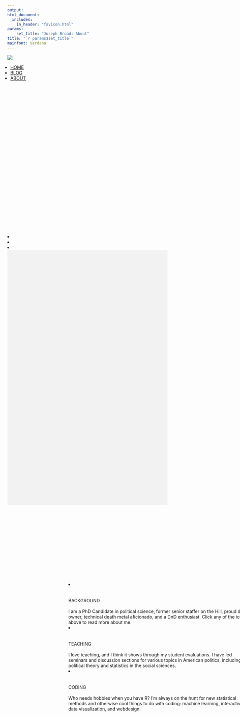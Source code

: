 ```yaml
---
output: 
html_document:
  includes:
    in_header: "favicon.html" 
params: 
    set_title: "Joseph Broad: About"
title: "`r params$set_title`"
mainfont: Verdana
---
```

<!-- Setup & Style -->
<link rel="stylesheet" href="style.css" type="text/css">
<link rel="shortcut icon" href="https://www.dropbox.com/s/8nglbmcubk7bl7y/favicon.png?dl=0">
<link rel="icon" href="https://www.dropbox.com/s/8nglbmcubk7bl7y/favicon.png?dl=0">
<!-- Load an icon library -->
<link rel="stylesheet" href="https://cdnjs.cloudflare.com/ajax/libs/font-awesome/5.10.2/css/all.min.css">
<script>
$(window).scroll(function() {
    if ( $(window).scrollTop() >= 100 ) {
        $('.logo').css('opacity', '0');
        $('.logo').css('transition', '.3s');
        $('.topnav, .footer').css('height', '8vh');
        $('.topnav, .footer').css('transition-timing-function', 'ease');
        $('.topnav, .footer, .sidebar').css('transition-duration', '.4s');
        $('.topnav, .footer, .sidebar').css('transition-delay', '.1s');
        $('hr').css('top', '5%');
        $('hr').css('transition', '.4s');
        $('.sidebar').css('right', '0');
    } else {
        $('.logo, .topnav, .footer, hr, .sidebar').attr('style', '');

    }
});
</script>
<!-- header -->
<div class="topnav">
<div class="landing">
  <a href="index.html"><img class="logo" style="object-fit: cover;" src="images/NSU_logorgb.jpg"></a></div>
<ul style="margin-left: -1.5vw">
  <li><a href="index.html"><h7>HOME</h7></a></li>
  <li><a href="blog.html"><h7>BLOG</h7></a></li>
  <li><a href="about.html"><h7 class="active">ABOUT</h7></a></li>
</ul>
</div>
<!-- About -->
<div class="sidebar">
<div class="srow" style="margin-top: 12vh">
<a href="#background_anchor"><li><i class="fas fa-lg fa-id-card" id="smcircle" style="opacity: 1"></i></li></a></div>
<div class="srow">
<a href="#teaching_anchor"><li><i class="fas fa-lg fa-hands-helping" id="smcircle"></i></li></a></div>
<div class="srow">
<a href="#coding_anchor"><li><i class="fas fa-lg fa-laptop-code" id="smcircle"></i></li></a></div>
</div>

<div class="wideboi" style="height: 20vh; background-color: #f2f2f2;"></div>
<div class="wideboi" style="width: 60vw; margin-left: 20vw; margin-top: 6vh; border: 1px none red; background-color: none;">

<div class="column" style="border: 2px none blue;">
<a href="#background_anchor"><li><i id="circle" class="fas fa-5x fa-id-card"></i></li></a>
<div class="row">
<h8><br><br>BACKGROUND</h8><br><br>
<p8>I am a PhD Candidate in political science, former senior staffer on the Hill, proud dog owner, technical death metal aficionado, and a DnD enthusiast. Click any of the icons above to read more about me.</p8></div>
</div>

<div class="column" style="border: 2px none blue;">
<a href="#teaching_anchor"><li><i class="fas fa-5x fa-hands-helping" id="circle"></i></li></a>
<div class="row">
<h8><br><br>TEACHING</h8><br><br>
<p8>I love teaching, and I think it shows through my student evaluations. I have led seminars and discussion sections for various topics in American politics, including political theory and statistics in the social sciences.</p8></div>
</div>

<div class="column" style="border: 2px none blue;">
<a href="#coding_anchor"><li><i class="fas fa-5x fa-laptop-code" id="circle"></i></li></a>
<div class="row">
<h8><br><br>CODING</h8><br><br>
<p8>Who needs hobbies when you have R? I'm always on the hunt for new statistical methods and otherwise cool things to do with coding: machine learning, interactive data visualization, and webdesign.</p8></div>
</div>
</div></div>
<div class="section" style="height: 100vh"></div>

<!-- Background -->
<a id="background_anchor"><div class="section" style="background-color: #f2f2f2; margin-bottom: 10vh;"></a>
<div class="section" style="width: 60vw; margin: -10vh 0 -10vh 20vw; border: 1px solid #A3350D; background-color: none; text-align: center;">
<div class="section" style="height: 18vh;"></div>
<div class="section">
<img
    id="circle"
    style="object-fit: cover; width: 33vh; padding: 1px; background-color: white; border: 3vh solid #A3350D"
    src="images/cover.jpg"></div>
<div class="section">
<h8 style="padding-bottom: 2.3vh; border-bottom: 5px solid #A3350D;"> <br><br>BACKGROUND</h8><br><br><br><br></div>
<div class="section">
<div class="desc" style="margin-top: 2.3vh;">
<p7>I am a PhD candidate in the UC Davis political science graduate program. My research interests include politics of resource allotment, the role and influence of interest groups in policy outcomes, rhetoric and public opinion. When I'm not researching American Politics, I'm most likely studying statistics, political theory, or reading science fiction (Frank Herbert's Dune series at the moment).<br><br>
Prior to graduate school, I was a senior staff member for Senator Harry Reid's Washington DC office. You may be wondering, "Who would give up a career in DC politics to go back to school?" Truth be told, owning a dog in DC is extremely difficult and expensive. Going to graduate school was all a front so I could afford a place with a yard for my dog without raising too many questions.</p7></div>
<div class="section" style="height: 18vh"></div>
</div>
</div>
</div>
<div class="section" style=height:70vh></div>
<!-- Teaching Anchor -->
``` r
library(ggplot2)
load(file = "cdat.Rda")
options(warn=-1)
cat <- ggplot(evalsbar, aes(id, avg)) +
    geom_errorbar(aes(ymin=avg-ci, ymax=avg+ci, colour=factor(evals)),
                  width=0.2,
                  size=.75) +
    ylim(3.75,4.75) + 
    geom_point(aes(colour=factor(evals)), size=2) +
    labs(y = "OVERALL EFFECTIVENESS", x=NULL) +
    scale_x_continuous(breaks=c(1,4,7,10,13), labels=c("2016Q1","2017Q1","2018Q1","2019Q1","AVG")) +
    theme_minimal() +
    scale_color_manual(labels = c("My Evals", "Dept. Evals"), values = c("#A3350D", "#3C5A8F")) +
    theme(legend.title=element_blank(),
          legend.justification=c(1,0),
          legend.position=c(.95,.05))
```
<a id="teaching_anchor"><div class="section" style="background-color: #3C5A8F; margin-bottom: 10vh;"></a>
<div class="section" style="width: 60vw; margin: -10vh 0 -10vh 20vw; border: 1px solid black;">
<div class="section" style="height: 18vh;"></div>
<div class="section">
<h8 style="color: white; padding-bottom: 2.3vh; border-bottom: 5px solid white;">TEACHING</h8><br><br><br><br></div>
<div class="desc">
<p7>I try to bring joy and empowerment to the front end of the classroom, while maintaining rigorous and thorough learning objectives behind the curtain. Every exercise in my classroom is aimed at a higher purpose, be it the attainment of knowledge, the expansion of critical thought, or the development of crucial quotidian professional skills like reading, writing, and public speaking. Students are responsive to my approach, as my teaching evaluations are consistently positive and above the department average (one notable exception is the student who left what is undoubtedly my favorite evaluation: "This man is a BS artist").</p7></div>
<div style="width: 66vw; padding-left: 3vw; padding-right: 3vw; height: 400px; margin-top: 5vh; margin-bottom: 5vh; margin-left: -3vw; background-color: #f1f1f1"><br>
<h8 style="color: #3C5A8F"> FIG1: STUDENT EVALUATIONS (2016-2019)</h8>
<div class="section" style="margin-left: 10px; margin-right: 10px; margin-top: 10px; width: 60vw; mix-blend-mode: multiply">
``` r
cat
```
</div></div>
<div class="desc">
<p7>Below is a list of courses for which I have served as a Teaching Assistant. Those marked in
  <span style="font-weight: bold;"> bold </span>
  indicate courses I am able and prepared to lead as an instructor.<br><br>
  <span style="font-weight: bold;">Introduction to American Politics<br>
  The Scientific Study of Politics<br>
  Introduction to Political Theory</span><br>
  Local and State Politics<br>
  California Politics<br>
  Media and Politics<br>
  Policy and Agenda-Setting<br>
  Ethnic Conflict
  </p7></div>
<div class="section" style="height: 18vh;"></div>
</div></div>
<div class="section" style=height:70vh></div>

<!-- Coding Anchor -->
<a id="coding_anchor"><div class="section" style="background-color: #A3350D; margin-bottom: 10vh;"></a>
<div class="section" style="width: 60vw; margin: -10vh 0 -10vh 20vw; border: 1px solid black;">
<div class="section">
<div class="section" style="margin-top: 8vh; padding-bottom: 2.3vh;">
<h8 style="color: white; padding-bottom: 2.3vh; border-bottom: 5px solid white;"><br><br>CODING</h8><br><br><br></div>
<div class="desc">
<p7>Consider the Myth of Sisyphus: the existentialist philosopher Albert Camus used Sisyphus's damnation to meaningless labor as a metaphor for the absurdity and monotony of modern professions. Zeus condemned Sisyphus to shove a boulder up a hill, watch it roll down, push it back up, and so on for eternity. Coding to me is as the damnation is to Sisyphus, the difference being that if Zeus  absolved me of my punishment I would happily get right back to boulder-shoving. Through graduate school I learned the basics of R and Stata; my gluttony for punishment has led me to learn advanced statistical methods in R and Stata, webscraping in Python, web design (HTML, CSS, limited js), and interactive graphics with Shiny.</p7></div>
<div class="section">
<h8 style="color: none; border-bottom: 5px solid white;">CODING</h8>
<div class="section" id="crow" style="margin-top: 30px; text-align: center;">
<div class="row" id="ccircle">
<a href="https://josephbroad.shinyapps.io/stats/"><img class="static" style="padding: 10px 0 10px 0;" src="images/CLT_static.jpg">
<img style="padding: 10px 0 10px 0;" src="images/CLT_gif.gif"></a>
</div>
<div class="desc" id="open" style="overflow: scroll;">
<div class="section" style="padding: 25px 20px 20px 120px; text-align: left;">
<p7 id="desc">In order to help my students understand abstract statistical concepts like the Central Limit Theorem, I created this interactive Shiny graphic that students can access in class or in their spare time. The interface allows students to add concrete and intelligible data samples (20 rolls of a six-sided die) and directly observe how the distribution of means of additional samples begins to approach a normal distribution.</p7></div></div></div>
</div>
<div class="section">
<h8 style="color: rgba(0,0,0,0); border-bottom: 5px solid white;">CODING</h8>
<div class="section" id="crow" style="margin-top: 30px;">
<div class="row" id="ccircle">
<a href="https://josephbroad.shinyapps.io/stats/"><img class="static" style="padding: 10px 0 10px 0;" src="images/AZmap_static.jpg">
<img style="padding: 10px 0 10px 0;" src="images/AZmap_gif.gif"></a>
</div>
<div class="desc" id="open" style="overflow: scroll;">
<div class="section" style="padding: 25px 20px 20px 120px; text-align: left;">
<p7 id="desc">I am currently developing interactive Shiny maps to view geographic data, such as election outcomes, registration numbers, and eventually post-stratification of public opinion data. The image featured on the left is a sample of app under development: it indicates registration numbers aggregated by State Senate district in the Arizona State Legislature. The app is still under development, but feel free to explore the beta version by clicking on the map to the left. </p7></div></div></div></div>
<div class="section" style="height: 18vh;"></div>
</div>
</div>
</div>
</div>
<div class="section" style="height: 10vh;">

<!-- Footer -->
<div class="footer">
<ulb>
  <lib style="padding-left: 15px; padding-right: 15px;">
  <lib><a href="mailto:jbroad@ucdavis.edu"><i class="fas fa-lg fa-envelope"></i></a></lib>
  <lib><a href="https://github.com/jbroad"><i class="fab fa-lg fa-github"></i></a></lib>
  <lib><a href="https://twitter.com/therealjoebroad"><i class="fab fa-lg fa-twitter"></i></a></lib>
  <lib><a href="https://www.linkedin.com/in/joseph-broad-557071a9/"><i class="fab fa-lg fa-linkedin"></i></a></lib>
  </lib>
</ulb>
<hr></hr>
</div>